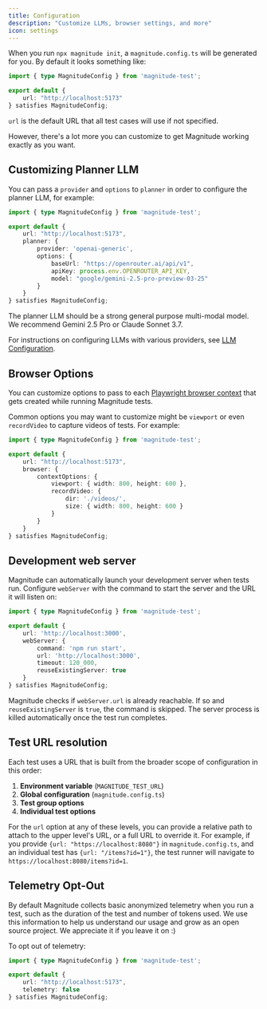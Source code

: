 ```yaml
---
title: Configuration
description: "Customize LLMs, browser settings, and more"
icon: settings
---
```


When you run `npx magnitude init`, a `magnitude.config.ts` will be generated for you. By default it looks something like:

```typescript
import { type MagnitudeConfig } from 'magnitude-test';

export default {
    url: "http://localhost:5173"
} satisfies MagnitudeConfig;
```

`url` is the default URL that all test cases will use if not specified.

However, there's a lot more you can customize to get Magnitude working exactly as you want.

## Customizing Planner LLM

You can pass a `provider` and `options` to `planner` in order to configure the planner LLM, for example:

```typescript
import { type MagnitudeConfig } from 'magnitude-test';

export default {
    url: "http://localhost:5173",
    planner: {
        provider: 'openai-generic',
        options: {
            baseUrl: "https://openrouter.ai/api/v1",
            apiKey: process.env.OPENROUTER_API_KEY,
            model: "google/gemini-2.5-pro-preview-03-25"
        }
    }
} satisfies MagnitudeConfig;
```

The planner LLM should be a strong general purpose multi-modal model. We recommend Gemini 2.5 Pro or Claude Sonnet 3.7.

For instructions on configuring LLMs with various providers, see [LLM Configuration](/reference/llm-configuration).

## Browser Options

You can customize options to pass to each [Playwright browser context](https://playwright.dev/docs/api/class-browser#browser-new-context) that gets created while running Magnitude tests.

Common options you may want to customize might be `viewport` or even `recordVideo` to capture videos of tests. For example:

```typescript
import { type MagnitudeConfig } from 'magnitude-test';

export default {
    url: "http://localhost:5173",
    browser: {
        contextOptions: {
            viewport: { width: 800, height: 600 },
            recordVideo: {
                dir: './videos/',
                size: { width: 800, height: 600 }
            }
        }
    }
} satisfies MagnitudeConfig;
```

## Development web server

Magnitude can automatically launch your development server when tests run. Configure `webServer` with the command to start the server and the URL it will listen on:

```typescript
import { type MagnitudeConfig } from 'magnitude-test';

export default {
    url: 'http://localhost:3000',
    webServer: {
        command: 'npm run start',
        url: 'http://localhost:3000',
        timeout: 120_000,
        reuseExistingServer: true
    }
} satisfies MagnitudeConfig;
```

Magnitude checks if `webServer.url` is already reachable. If so and `reuseExistingServer` is `true`, the command is skipped. The server process is killed automatically once the test run completes.

## Test URL resolution

Each test uses a URL that is built from the broader scope of configuration in this order:

1. **Environment variable** (`MAGNITUDE_TEST_URL`)
2. **Global configuration** (`magnitude.config.ts`)
3. **Test group options**
4. **Individual test options**

For the `url` option at any of these levels, you can provide a relative path to attach to the upper level's URL, or a full URL to override it.
For example, if you provide `{url: "https://localhost:8080"}` in `magnitude.config.ts`, and an individual test has `{url: "/items?id=1"}`, the test runner will navigate to `https://localhost:8080/items?id=1`.

## Telemetry Opt-Out

By default Magnitude collects basic anonymized telemetry when you run a test, such as the duration of the test and number of tokens used.
We use this information to help us understand our usage and grow as an open source project. We appreciate it if you leave it on :)

To opt out of telemetry:

```typescript
import { type MagnitudeConfig } from 'magnitude-test';

export default {
    url: "http://localhost:5173",
    telemetry: false
} satisfies MagnitudeConfig;
```
